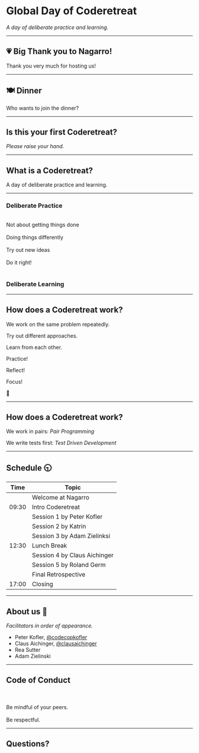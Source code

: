 # Global Day of Coderetreat

*A day of deliberate practice and learning.*

---

## 💗 Big Thank you to Nagarro!

Thank you very much for hosting us!

---

## 🍽️ Dinner

Who wants to join the dinner?

---

## Is this your first Coderetreat?

*Please raise your hand.*

---

## What is a Coderetreat?

A day of deliberate practice and learning.

---

### Deliberate Practice
<br>
Not about getting things done
<br>
<br>
Doing things differently
<br>
<br>
Try out new ideas
<br>
<br>
Do it right!
<br>
<br>

### Deliberate Learning

---

## How does a Coderetreat work?

We work on the same problem repeatedly.

Try out different approaches.

Learn from each other.

Practice!

Reflect!

Focus!

🥳

---

## How does a Coderetreat work?

We work in pairs: *Pair Programming*

We write tests first: *Test Driven Development*

---

## Schedule 🕤

| Time | Topic  |
|------|--------|
|     | Welcome at Nagarro  |
| 09:30 | Intro Coderetreat  |
|     | Session 1 by Peter Kofler |
|     | Session 2 by Katrin  |
|     | Session 3 by Adam Zielinksi  |
| 12:30 | Lunch Break  |
|     | Session 4 by Claus Aichinger |
|     | Session 5 by Roland Germ  |
|     | Final Retrospective
| 17:00 | Closing |

---

## About us 👋

*Facilitators in order of appearance.*

- Peter Kofler, [@codecopkofler](https://twitter.com/codecopkofler)
- Claus Aichinger, [@clausaichinger](https://twitter.com/ClausAichinger)
- Rea Sutter
- Adam Zielinski

---

## Code of Conduct
<br>
<br>
Be mindful of your peers.
<br>
<br>
Be respectful.

---

## Questions?
